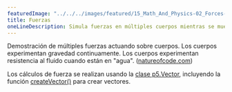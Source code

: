 ```yaml
---
featuredImage: "../../../images/featured/15_Math_And_Physics-02_Forces-thumbnail.png"
title: Fuerzas
oneLineDescription: Simula fuerzas en múltiples cuerpos mientras se mueven a través de un líquido.
---
```


Demostración de múltiples fuerzas actuando sobre cuerpos.
Los cuerpos experimentan gravedad continuamente. Los cuerpos experimentan resistencia
al fluido cuando están en "agua".
(<a href="http://natureofcode.com">natureofcode.com</a>)

Los cálculos de fuerza se realizan usando la
<a href="https://p5js.org/reference/#/p5.Vector">clase p5.Vector</a>,
incluyendo la función
<a href="https://p5js.org/reference/#/p5/createVector">createVector()</a>
para crear vectores.
